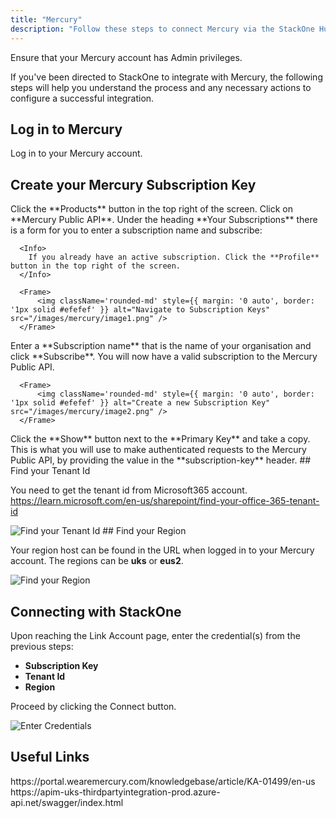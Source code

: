 ```yaml
---
title: "Mercury"
description: "Follow these steps to connect Mercury via the StackOne Hub successfully."
---
```



<Warning>
  Ensure that your Mercury account has Admin privileges.
</Warning>

If you've been directed to StackOne to integrate with Mercury, the following steps will help you understand the process and any necessary actions to configure a successful integration.

## Log in to Mercury

Log in to your Mercury account.

## Create your Mercury Subscription Key

<Steps>
  <Step title="Navigate to Subscription Keys">
      Click the **Products** button in the top right of the screen. Click on **Mercury Public API**. Under the heading **Your Subscriptions** there is a form for you to enter a subscription name and subscribe:
      
      <Info>
        If you already have an active subscription. Click the **Profile** button in the top right of the screen.
      </Info>

      <Frame>
          <img className='rounded-md' style={{ margin: '0 auto', border: '1px solid #efefef' }} alt="Navigate to Subscription Keys" src="/images/mercury/image1.png" />
      </Frame>
  </Step>
  <Step title="Create a new Subscription Key">
      Enter a **Subscription name** that is the name of your organisation and click **Subscribe**. You will now have a valid subscription to the Mercury Public API.
    
      <Frame>
          <img className='rounded-md' style={{ margin: '0 auto', border: '1px solid #efefef' }} alt="Create a new Subscription Key" src="/images/mercury/image2.png" />
      </Frame>
  </Step>
  <Step title="Copy your Subscription Key">
       Click the **Show** button next to the **Primary Key** and take a copy. This is what you will use to make authenticated requests to the Mercury Public API, by providing the value in the **subscription-key** header.
  </Step>
</Steps>
## Find your Tenant Id

You need to get the tenant id from Microsoft365 account.
https://learn.microsoft.com/en-us/sharepoint/find-your-office-365-tenant-id
<Frame>
    <img className='rounded-md' style={{ margin: '0 auto', border: '1px solid #efefef' }} alt="Find your Tenant Id" src="/images/mercury/image1.png" />
</Frame>
## Find your Region

Your region host can be found in the URL when logged in to your Mercury account. The regions can be **uks** or **eus2**.
<Frame>
    <img className='rounded-md' style={{ margin: '0 auto', border: '1px solid #efefef' }} alt="Find your Region" src="/images/mercury/image3.png" />
</Frame>

## Connecting with StackOne

Upon reaching the Link Account page, enter the credential(s) from the previous steps:
  - **Subscription Key**
  - **Tenant Id**
  - **Region**

Proceed by clicking the Connect button.

<Frame>
    <img className='rounded-md' style={{ margin: '0 auto', border: '1px solid #efefef' }} alt="Enter Credentials" src="/images/mercury/image4.png" />
</Frame>

<IntegrationFooter />

## Useful Links
<Card title="API Reference" icon="link" href="https://portal.wearemercury.com/knowledgebase/article/KA-01499/en-us">
   https://portal.wearemercury.com/knowledgebase/article/KA-01499/en-us
   https://apim-uks-thirdpartyintegration-prod.azure-api.net/swagger/index.html
</Card>